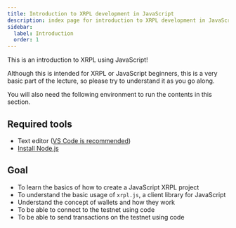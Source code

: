```yaml
--- 
title: Introduction to XRPL development in JavaScript
description: index page for introduction to XRPL development in JavaScript
sidebar: 
  label: Introduction
  order: 1
---
```


This is an introduction to XRPL using JavaScript!

Although this is intended for XRPL or JavaScript beginners, this is a very basic part of the lecture, so please try to understand it as you go along.

You will also need the following environment to run the contents in this section.

## Required tools

- Text editor ([VS Code is recommended](/editor/install/))
- [Install Node.js](/getting-started/node-js/)

## Goal

- To learn the basics of how to create a JavaScript XRPL project
- To understand the basic usage of `xrpl.js`, a client library for JavaScript
- Understand the concept of wallets and how they work
- To be able to connect to the testnet using code
- To be able to send transactions on the testnet using code